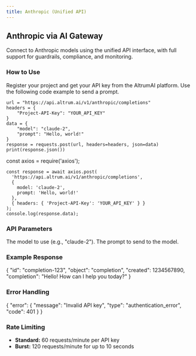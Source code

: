 ```yaml
---
title: Anthropic (Unified API)
---
```


## Anthropic via AI Gateway

Connect to Anthropic models using the unified API interface, with full support for guardrails, compliance, and monitoring.

### How to Use

<Steps>
  <Step title="Obtain API Key">
    Register your project and get your API key from the AltrumAI platform.
  </Step>
  <Step title="Send a Request">
    Use the following code example to send a prompt.
  </Step>
</Steps>

<CodeGroup>
  <CodeBlock language="python" filename="anthropic_example.py">

    url = "https://api.altrum.ai/v1/anthropic/completions"
    headers = {
        "Project-API-Key": "YOUR_API_KEY"
    }
    data = {
        "model": "claude-2",
        "prompt": "Hello, world!"
    }
    response = requests.post(url, headers=headers, json=data)
    print(response.json())
  </CodeBlock>
  <CodeBlock language="javascript" filename="anthropic_example.js">
    const axios = require('axios');

    const response = await axios.post(
      'https://api.altrum.ai/v1/anthropic/completions',
      {
        model: 'claude-2',
        prompt: 'Hello, world!'
      },
      { headers: { 'Project-API-Key': 'YOUR_API_KEY' } }
    );
    console.log(response.data);
  </CodeBlock>
</CodeGroup>

### API Parameters

<ParamField name="model" type="string" required>
  The model to use (e.g., "claude-2").
</ParamField>
<ParamField name="prompt" type="string" required>
  The prompt to send to the model.
</ParamField>
<!-- Add all parameters with descriptions -->

### Example Response

<ResponseExample>
{
  "id": "completion-123",
  "object": "completion",
  "created": 1234567890,
  "completion": "Hello! How can I help you today?"
}
</ResponseExample>

### Error Handling

<ResponseExample>
{
  "error": {
    "message": "Invalid API key",
    "type": "authentication_error",
    "code": 401
  }
}
</ResponseExample>

### Rate Limiting

- **Standard:** 60 requests/minute per API key
- **Burst:** 120 requests/minute for up to 10 seconds